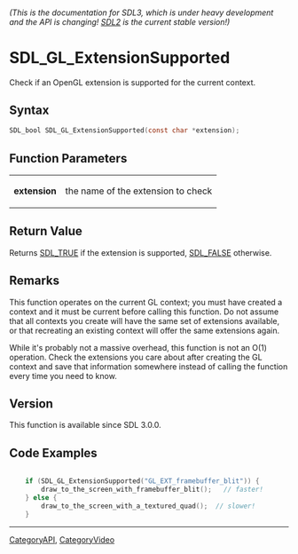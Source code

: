 ====== (This is the documentation for SDL3, which is under heavy development and the API is changing! [https://wiki.libsdl.org/ SDL2] is the current stable version!) ======
= SDL_GL_ExtensionSupported =

Check if an OpenGL extension is supported for the current context.

== Syntax ==

<syntaxhighlight lang='c'>
SDL_bool SDL_GL_ExtensionSupported(const char *extension);
</syntaxhighlight>

== Function Parameters ==

{|
|'''extension'''
|the name of the extension to check
|}

== Return Value ==

Returns [[SDL_TRUE]] if the extension is supported, [[SDL_FALSE]]
otherwise.

== Remarks ==

This function operates on the current GL context; you must have created a
context and it must be current before calling this function. Do not assume
that all contexts you create will have the same set of extensions
available, or that recreating an existing context will offer the same
extensions again.

While it's probably not a massive overhead, this function is not an O(1)
operation. Check the extensions you care about after creating the GL
context and save that information somewhere instead of calling the function
every time you need to know.

== Version ==

This function is available since SDL 3.0.0.

== Code Examples ==

<syntaxhighlight lang='c++'>

    if (SDL_GL_ExtensionSupported("GL_EXT_framebuffer_blit")) {
        draw_to_the_screen_with_framebuffer_blit();   // faster!
    } else {
        draw_to_the_screen_with_a_textured_quad();  // slower!
    }

</syntaxhighlight>

----
[[CategoryAPI]], [[CategoryVideo]]


